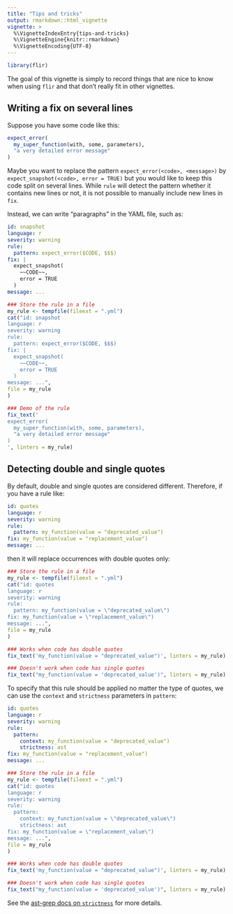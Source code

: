 ```yaml
---
title: "Tips and tricks"
output: rmarkdown::html_vignette
vignette: >
  %\VignetteIndexEntry{tips-and-tricks}
  %\VignetteEngine{knitr::rmarkdown}
  %\VignetteEncoding{UTF-8}
---
```


```r
library(flir)
```


The goal of this vignette is simply to record things that are nice to know when using `flir` and that don't really fit in other vignettes.

## Writing a fix on several lines

Suppose you have some code like this:

```r
expect_error(
  my_super_function(with, some, parameters),
  "a very detailed error message"
)
```

Maybe you want to replace the pattern `expect_error(<code>, <message>)` by `expect_snapshot(<code>, error = TRUE)` but you would like to keep this code split on several lines.
While `rule` will detect the pattern whether it contains new lines or not, it is not possible to manually include new lines in `fix`. 

Instead, we can write "paragraphs" in the YAML file, such as:

```yaml
id: snapshot
language: r
severity: warning
rule:
  pattern: expect_error($CODE, $$$)
fix: |
  expect_snapshot(
    ~~CODE~~,
    error = TRUE
  )
message: ...
```

```r
### Store the rule in a file
my_rule <- tempfile(fileext = ".yml")
cat("id: snapshot
language: r
severity: warning
rule:
  pattern: expect_error($CODE, $$$)
fix: |
  expect_snapshot(
    ~~CODE~~,
    error = TRUE
  )
message: ...",
file = my_rule
)

### Demo of the rule
fix_text('
expect_error(
  my_super_function(with, some, parameters),
  "a very detailed error message"
)
', linters = my_rule)
```

## Detecting double and single quotes

By default, double and single quotes are considered different. 
Therefore, if you have a rule like:

```yaml
id: quotes
language: r
severity: warning
rule:
  pattern: my_function(value = "deprecated_value")
fix: my_function(value = "replacement_value")
message: ...
```

then it will replace occurrences with double quotes only:

```r
### Store the rule in a file
my_rule <- tempfile(fileext = ".yml")
cat("id: quotes
language: r
severity: warning
rule:
  pattern: my_function(value = \"deprecated_value\")
fix: my_function(value = \"replacement_value\")
message: ...",
file = my_rule
)

### Works when code has double quotes
fix_text('my_function(value = "deprecated_value")', linters = my_rule)

### Doesn't work when code has single quotes
fix_text("my_function(value = 'deprecated_value')", linters = my_rule)
```

To specify that this rule should be applied no matter the type of quotes, we can use the `context` and `strictness` parameters in `pattern`:

```yaml
id: quotes
language: r
severity: warning
rule:
  pattern: 
    context: my_function(value = "deprecated_value")
    strictness: ast
fix: my_function(value = "replacement_value")
message: ...
```

```r
### Store the rule in a file
my_rule <- tempfile(fileext = ".yml")
cat("id: quotes
language: r
severity: warning
rule:
  pattern: 
    context: my_function(value = \"deprecated_value\")
    strictness: ast
fix: my_function(value = \"replacement_value\")
message: ...",
file = my_rule
)

### Works when code has double quotes
fix_text('my_function(value = "deprecated_value")', linters = my_rule)

### Doesn't work when code has single quotes
fix_text("my_function(value = 'deprecated_value')", linters = my_rule)
```

See the [ast-grep docs on `strictness`](https://ast-grep.github.io/guide/rule-config/atomic-rule.html#strictness) for more details.
